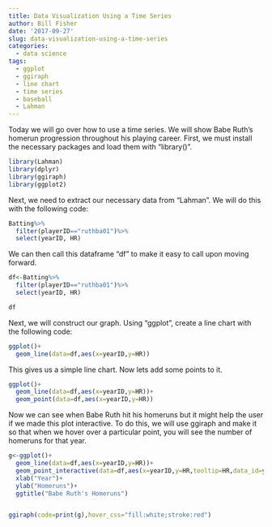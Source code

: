 ```yaml
---
title: Data Visualization Using a Time Series
author: Bill Fisher
date: '2017-09-27'
slug: data-visualization-using-a-time-series
categories:
  - data science
tags:
  - ggplot
  - ggiraph
  - line chart
  - time series
  - baseball
  - Lahman
---
```


Today we will go over how to use a time series.  We will show Babe Ruth's homerun progression throughout his playing career. First, we must install the necessary packages and load them with "library()".

```r
library(Lahman)
library(dplyr)
library(ggiraph)
library(ggplot2)
```

Next, we need to extract our necessary data from "Lahman".  We will do this with the following code:

```r
Batting%>%
  filter(playerID=="ruthba01")%>%
  select(yearID, HR)
```

We can then call this dataframe "df" to make it easy to call upon moving forward.
```r
df<-Batting%>%
  filter(playerID=="ruthba01")%>%
  select(yearID, HR)

df
```

Next, we will construct our graph. Using "ggplot", create a line chart with the following code:

```r
ggplot()+
  geom_line(data=df,aes(x=yearID,y=HR))
```

This gives us a simple line chart.  Now lets add some points to it.

```r
ggplot()+
  geom_line(data=df,aes(x=yearID,y=HR))+
  geom_point(data=df,aes(x=yearID,y=HR))
```

Now we can see when Babe Ruth hit his homeruns but it might help the user if we made this plot interactive. To do this, we will use ggiraph and make it so that when we hover over a particular point, you will see the number of homeruns for that year.

```r
g<-ggplot()+
  geom_line(data=df,aes(x=yearID,y=HR))+
  geom_point_interactive(data=df,aes(x=yearID,y=HR,tooltip=HR,data_id=yearID))+
  xlab("Year")+
  ylab("Homeruns")+
  ggtitle("Babe Ruth's Homeruns")


ggiraph(code=print(g),hover_css="fill:white;stroke:red")
```